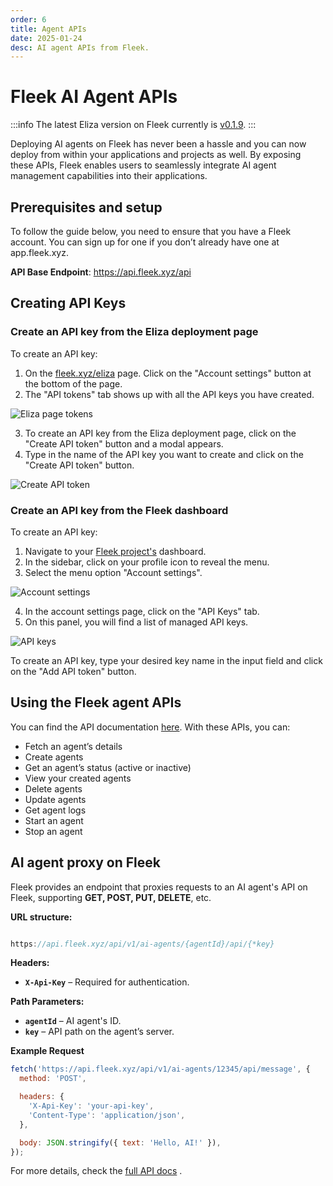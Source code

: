 ```yaml
---
order: 6
title: Agent APIs
date: 2025-01-24
desc: AI agent APIs from Fleek.
---
```


# Fleek AI Agent APIs

:::info
The latest Eliza version on Fleek currently is [v0.1.9](https://elizaos.github.io/eliza/docs/changelog/).
:::

Deploying AI agents on Fleek has never been a hassle and you can now deploy from within your applications and projects as well. By exposing these APIs, Fleek enables users to seamlessly integrate AI agent management capabilities into their applications.

## Prerequisites and setup

To follow the guide below, you need to ensure that you have a Fleek account. You can sign up for one if you don’t already have one at app.fleek.xyz.

**API Base Endpoint**: <a href="https://api.fleek.xyz/api" target="_blank">https://api.fleek.xyz/api</a>

## Creating API Keys

### Create an API key from the Eliza deployment page

To create an API key:

1. On the [fleek.xyz/eliza](https://fleek.xyz/eliza/) page. Click on the "Account settings" button at the bottom of the page.
2. The "API tokens" tab shows up with all the API keys you have created.

![Eliza page tokens](./eliza-page-tokens.png)

3. To create an API key from the Eliza deployment page, click on the "Create API token" button and a modal appears.
4. Type in the name of the API key you want to create and click on the "Create API token" button.

![Create API token](./create-api-token.png)

### Create an API key from the Fleek dashboard

To create an API key:

1. Navigate to your [Fleek project's](https://app.fleek.xyz/) dashboard.
2. In the sidebar, click on your profile icon to reveal the menu.
3. Select the menu option "Account settings".

![Account settings](./account-settings.png)

4. In the account settings page, click on the "API Keys" tab.
5. On this panel, you will find a list of managed API keys.

![API keys](./api-keys.png)

To create an API key, type your desired key name in the input field and click on the "Add API token" button.

## Using the Fleek agent APIs

You can find the API documentation <a href="https://api.fleek.xyz/api-docs/openapi.json" target="_blank">here</a>. With these APIs, you can:

- Fetch an agent’s details
- Create agents
- Get an agent’s status (active or inactive)
- View your created agents
- Delete agents
- Update agents
- Get agent logs
- Start an agent
- Stop an agent

## AI agent proxy on Fleek

Fleek provides an endpoint that proxies requests to an AI agent's API on Fleek, supporting **GET, POST, PUT, DELETE**, etc.

**URL structure:**

```jsx

https://api.fleek.xyz/api/v1/ai-agents/{agentId}/api/{*key}

```

**Headers:**

- **`X-Api-Key`** – Required for authentication.

**Path Parameters:**

- **`agentId`** – AI agent's ID.
- **`key`** – API path on the agent’s server.

**Example Request**

```jsx
fetch('https://api.fleek.xyz/api/v1/ai-agents/12345/api/message', {
  method: 'POST',

  headers: {
    'X-Api-Key': 'your-api-key',
    'Content-Type': 'application/json',
  },

  body: JSON.stringify({ text: 'Hello, AI!' }),
});
```

For more details, check the <a href="https://api.fleek.xyz/api#tag/ai-agents" target="_blank">full API docs</a> .
